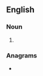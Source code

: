==English==

===Noun===
{{head|en|noun plural form}}

# {{plural of|transposer|lang=en}}

===Anagrams===
* {{anagrams|en|a=aenoprrssst|transproses}}